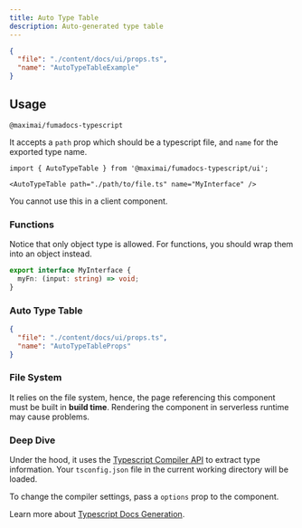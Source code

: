 ```yaml
---
title: Auto Type Table
description: Auto-generated type table
---
```


<Wrapper>

<div className="bg-background px-4 rounded-xl">

```json doc-gen:typescript
{
  "file": "./content/docs/ui/props.ts",
  "name": "AutoTypeTableExample"
}
```

</div>

</Wrapper>

## Usage

```package-install
@maximai/fumadocs-typescript
```

It accepts a `path` prop which should be a typescript file, and `name` for the exported type name.

```mdx
import { AutoTypeTable } from '@maximai/fumadocs-typescript/ui';

<AutoTypeTable path="./path/to/file.ts" name="MyInterface" />
```

<Callout title="Server Component only" type="warn">

You cannot use this in a client component.

</Callout>

### Functions

Notice that only object type is allowed. For functions, you should wrap them into an object instead.

```ts
export interface MyInterface {
  myFn: (input: string) => void;
}
```

### Auto Type Table

```json doc-gen:typescript
{
  "file": "./content/docs/ui/props.ts",
  "name": "AutoTypeTableProps"
}
```

### File System

It relies on the file system, hence, the page referencing this component must be built in **build time**. Rendering the component in serverless runtime may cause problems.

### Deep Dive

Under the hood, it uses the [Typescript Compiler API](https://github.com/microsoft/TypeScript/wiki/Using-the-Compiler-API) to extract type information.
Your `tsconfig.json` file in the current working directory will be loaded.

To change the compiler settings, pass a `options` prop to the component.

Learn more about [Typescript Docs Generation](/docs/ui/typescript).
